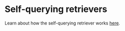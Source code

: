 # Self-querying retrievers

Learn about how the self-querying retriever works [here](/oss/how-to/self_query).

<DocCardList />
